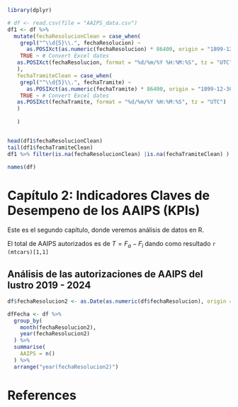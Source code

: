 ```r
library(dplyr)
```


```r
# df <- read.csv(file = "AAIPS_data.csv") 
df1 <- df %>%
  mutate(fechaResolucionClean = case_when(
    grepl("^\\d{5}\\.", fechaResolucion) ~ 
      as.POSIXct(as.numeric(fechaResolucion) * 86400, origin = "1899-12-30", tz = "UTC"), 
    TRUE ~ # Convert Excel dates
   as.POSIXct(fechaResolucion, format = "%d/%m/%Y %H:%M:%S", tz = "UTC")
   ),
   fechaTramiteClean = case_when(
    grepl("^\\d{5}\\.", fechaTramite) ~ 
      as.POSIXct(as.numeric(fechaTramite) * 86400, origin = "1899-12-30", tz = "UTC"), 
    TRUE ~ # Convert Excel dates
   as.POSIXct(fechaTramite, format = "%d/%m/%Y %H:%M:%S", tz = "UTC")
   )
   
   )


head(df1$fechaResolucionClean)
tail(df1$fechaTramiteClean)
df1 %>% filter(is.na(fechaResolucionClean) |is.na(fechaTramiteClean) )

names(df)

```

# Capítulo 2: Indicadores Claves de Desempeno de los AAIPS (KPIs)

Este es el segundo capítulo, donde veremos análisis de datos en R.

El total de AAIPS autorizados es de $T = F_a - F_i$ dando como resultado `r (mtcars)[1,1]`

## Análisis de las autorizaciones de AAIPS del lustro 2019 - 2024 

```r

df$fechaResolucion2 <- as.Date(as.numeric(df$fechaResolucion), origin = "1899-12-30")

dfFecha <- df %>%
  group_by(
    month(fechaResolucion2),
    year(fechaResolucion2)
  ) %>%
  summarise(
    AAIPS = n()
  ) %>%
  arrange("year(fechaResolucion2)")

```


# References {-}
